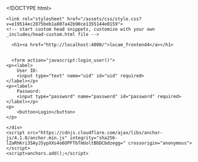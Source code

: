 <!DOCTYPE html>
<html lang="en-US">
  <head>
    <meta charset="UTF-8">
    <meta http-equiv="X-UA-Compatible" content="IE=edge">
    <meta name="viewport" content="width=device-width, initial-scale=1">

<!-- Begin Jekyll SEO tag v2.8.0 -->
<title>login | locam_frontend4</title>
<meta name="generator" content="Jekyll v3.9.3" />
<meta property="og:title" content="login" />
<meta property="og:locale" content="en_US" />
<link rel="canonical" href="http://localhost:4000/login.qmd" />
<meta property="og:url" content="http://localhost:4000/login.qmd" />
<meta property="og:site_name" content="locam_frontend4" />
<meta property="og:type" content="website" />
<meta name="twitter:card" content="summary" />
<meta property="twitter:title" content="login" />
<script type="application/ld+json">
{"@context":"https://schema.org","@type":"WebPage","headline":"login","url":"http://localhost:4000/login.qmd"}</script>
<!-- End Jekyll SEO tag -->

    <link rel="stylesheet" href="/assets/css/style.css?v=e19514ec2875beb1a807a42b90ce1355144e0159">
    <!-- start custom head snippets, customize with your own _includes/head-custom.html file -->

<!-- Setup Google Analytics -->



<!-- You can set your favicon here -->
<!-- link rel="shortcut icon" type="image/x-icon" href="/favicon.ico" -->

<!-- end custom head snippets -->

  </head>
  <body>
    <div class="container-lg px-3 my-5 markdown-body">
      
      <h1><a href="http://localhost:4000/">locam_frontend4</a></h1>
      

      <form action="javascript:login_user()">
    <p><label>
        User ID:
        <input type="text" name="uid" id="uid" required>
    </label></p>
    <p><label>
        Password:
        <input type="password" name="password" id="password" required>
    </label></p>
    <p>
        <button>Login</button>
    </p>
</form>

<script>
    // URL for deployment
    var url = "https://spring.nighthawkcodingsociety.com"
    // Comment out next line for local testing
    // url = "http://localhost:8085"
    // Authenticate endpoint
    const login_url = url + '/authenticate';


    function login_user(){
        // Set body to include login data
        const body = {
            email: document.getElementById("uid").value,
            password: document.getElementById("password").value,
        };

        // Set Headers to support cross origin
        const requestOptions = {
            method: 'POST',
            mode: 'cors', // no-cors, *cors, same-origin
            cache: 'no-cache', // *default, no-cache, reload, force-cache, only-if-cached
            credentials: 'include', // include, *same-origin, omit
            body: JSON.stringify(body),
            headers: {
                "content-type": "application/json",
            },
        };

        // Fetch JWT
        fetch(login_url, requestOptions)
        .then(response => {
            // trap error response from Web API
            if (!response.ok) {
                const errorMsg = 'Login error: ' + response.status;
                console.log(errorMsg);
                return;
            }
            // Success!!!
            // Redirect to Database location
            window.location.href = "/APCSA/data/database";
        })
    }


</script>


      
    </div>
    <script src="https://cdnjs.cloudflare.com/ajax/libs/anchor-js/4.1.0/anchor.min.js" integrity="sha256-lZaRhKri35AyJSypXXs4o6OPFTbTmUoltBbDCbdzegg=" crossorigin="anonymous"></script>
    <script>anchors.add();</script>
  </body>
</html>

